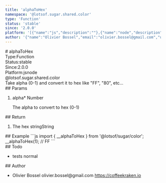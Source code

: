 ```yaml
---
title: 'alphaToHex'
namespace: '@lotsof.sugar.shared.color'
type: 'Function'
status: 'stable'
since: '2.0.0'
platform: '[{"name":"js","description":""},{"name":"node","description":""}]'
author: '{"name":"Olivier Bossel","email":"olivier.bossel@gmail.com","url":"https://coffeekraken.io"}'
---
```

<div class="docmap-mdx">
# alphaToHex
<div class="_metas">
<div class="_type"><span class="_type-label">Type:</span><span class="_type-value">Function</span></div>
<div class="_status"><span class="_status-label">Status:</span><span class="_status-value -stable">stable</span></div>
<div class="_since"><span class="_since-label">Since:</span><span class="_since-value">2.0.0</span></div>
<div class="_platform"><span class="_platform-label">Platform:</span><span class="_platform-value">js</span><span class="_platform-value">node</span></div>
</div>
<div class="_namespace">@lotsof.sugar.shared.color</div>
<div class="_description">
Take alpha (0-1) and convert it to hex like &quot;FF&quot;, &quot;80&quot;, etc...
</div>
<div class="_params">
## Params
<ol class="_list">
<li class="_item">
<span class="_name">alpha<span class="_required">*</span></span><span class="_default"></span> <span class="_type">Number</span>
<p class="_description">The alpha to convert to hex &lpar;0-1&rpar;</p>
</li>
</ol>
</div>
<div class="_return">
## Return
<ol class="_list">
<li class="_item">
<span class="_description">The hex string</span><span class="_default"></span><span class="_type">String</span>
</li>
</ol>
</div>
<div class="_examples">
## Example
```js
import { __alphaToHex } from '@lotsof/sugar/color';
__alphaToHex(1); // FF
```
</div>
<div class="_todo">
## Todo
<ul class="_list">
<li class="_item">
<span class="_description">tests</span>
<span class="_priority -normal">normal</span>
</li>
</ul>
</div>
<div class="_author">
## Author
<ul class="_list">
<li class="_item">
<span class="_name">Olivier Bossel</span>
<span class="_email">olivier.bossel@gmail.com</span>
<a href="https://coffeekraken.io" target="_blank" class="_url">https://coffeekraken.io</a>
</li>
</ul>
</div>
</div>